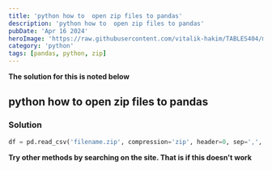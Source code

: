 ```yaml
---
title: 'python how to  open zip files to pandas'
description: 'python how to  open zip files to pandas'
pubDate: 'Apr 16 2024'
heroImage: 'https://raw.githubusercontent.com/vitalik-hakim/TABLES404/main/error_b/python.jpg'
category: 'python'
tags: [pandas, python, zip]
---
```


**The solution for this is noted below**

## python how to open zip files to pandas

### Solution

```python
df = pd.read_csv('filename.zip', compression='zip', header=0, sep=',', quotechar='"')
```

**Try other methods by searching on the site. That is if this doesn't work**
